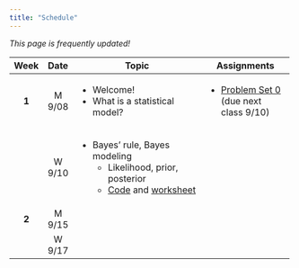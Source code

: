```yaml
---
title: "Schedule"
---
```


*This page is frequently updated!*

+---------+---------------+-------------------------------------------------------------------------------------------------+----------------------------------------------------------------+
| Week    | Date          | Topic                                                                                           | Assignments                                                    |
+:=======:+:=============:+=================================================================================================+================================================================+
| **1**   | M 9/08        | -   Welcome!                                                                                    | -   [Problem Set 0](homework/review.pdf) (due next class 9/10) |
|         |               | -   What is a statistical model?                                                                |                                                                |
+---------+---------------+-------------------------------------------------------------------------------------------------+----------------------------------------------------------------+
|         | W 9/10        | -   Bayes' rule, Bayes modeling                                                                 |                                                                |
|         |               |     -   Likelihood, prior, posterior                                                            |                                                                |
|         |               |     -   [Code](code/binom_discrete_prior.qmd) and [worksheet](handouts/binom_prob_discrete.pdf) |                                                                |
+---------+---------------+-------------------------------------------------------------------------------------------------+----------------------------------------------------------------+
| **2**   | M 9/15        |                                                                                                 |                                                                |
+---------+---------------+-------------------------------------------------------------------------------------------------+----------------------------------------------------------------+
|         | W 9/17        |                                                                                                 |                                                                |
+---------+---------------+-------------------------------------------------------------------------------------------------+----------------------------------------------------------------+

